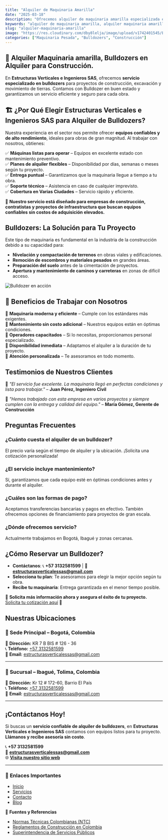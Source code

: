 ```yaml
---
title: "Alquiler de Maquinaria Amarilla"
date: "2025-03-18"
description: "Ofrecemos alquiler de maquinaria amarilla especializada en bulldozers para construcción y movimiento de tierras. Equipos modernos con mantenimiento garantizado."
keywords: "alquiler de maquinaria amarilla, alquiler maquinaria amarilla, bulldozer en renta, maquinaria pesada para construcción, bulldozer en alquiler, equipos para movimiento de tierras"
slug: "alquiler-maquinaria-amarilla"
image: "https://res.cloudinary.com/dby8lelja/image/upload/v1742401545/Estructuras%20Verticales%20e%20Ingenieros%20SAS/Imagenes%20Blog/buldozer6_wajkuh.webp"
categories: ["Maquinaria Pesada", "Bulldozers", "Construcción"]
---
```


## 🚜 Alquiler Maquinaria amarilla, Bulldozers en Alquiler para Construcción. 

En **Estructuras Verticales e Ingenieros SAS**, ofrecemos **servicio especializado en bulldozers** para proyectos de construcción, excavación y movimiento de tierras. Contamos con Bulldozer en buen estado y garantizamos un servicio eficiente y seguro para cada obra.  

## 🏗️ ¿Por Qué Elegir Estructuras Verticales e Ingenieros SAS para Alquiler de Bulldozers?  

Nuestra experiencia en el sector nos permite ofrecer **equipos confiables y de alto rendimiento**, ideales para obras de gran magnitud. Al trabajar con nosotros, obtienes:  

✅ **Máquinas listas para operar** – Equipos en excelente estado con mantenimiento preventivo.  
✅ **Planes de alquiler flexibles** – Disponibilidad por días, semanas o meses según tu proyecto.  
✅ **Entrega puntual** – Garantizamos que la maquinaria llegue a tiempo a tu obra.  
✅ **Soporte técnico** – Asistencia en caso de cualquier imprevisto.  
✅ **Cobertura en Varias Ciudades** – Servicio rápido y eficiente.  

📌 **Nuestro servicio está diseñado para empresas de construcción, contratistas y proyectos de infraestructura que buscan equipos confiables sin costos de adquisición elevados.**  

## Bulldozers: La Solución para Tu Proyecto  

Este tipo de maquinaria es fundamental en la industria de la construcción debido a su capacidad para:  

- **Nivelación y compactación de terrenos** en obras viales y edificaciones.  
- **Remoción de escombros y materiales pesados** en grandes áreas.  
- **Preparación del suelo** antes de la cimentación de proyectos.  
- **Apertura y mantenimiento de caminos y carreteras** en zonas de difícil acceso.  

![Bulldozer en acción](https://res.cloudinary.com/dby8lelja/image/upload/v1742245118/Estructuras%20Verticales%20e%20Ingenieros%20SAS/Imagenes%20Blog/buldozer7_nmiz09.webp)  

## 📌 Beneficios de Trabajar con Nosotros  

🔹 **Maquinaria moderna y eficiente** – Cumple con los estándares más exigentes.  
🔹 **Mantenimiento sin costo adicional** – Nuestros equipos están en óptimas condiciones.  
🔹 **Operadores capacitados** – Si lo necesitas, proporcionamos personal especializado.  
🔹 **Disponibilidad inmediata** – Adaptamos el alquiler a la duración de tu proyecto.  
🔹 **Atención personalizada** – Te asesoramos en todo momento.  

## Testimonios de Nuestros Clientes  

📢 *"El servicio fue excelente. La maquinaria llegó en perfectas condiciones y lista para trabajar."* – **Juan Pérez, Ingeniero Civil**  

📢 *"Hemos trabajado con esta empresa en varios proyectos y siempre cumplen con la entrega y calidad del equipo."* – **María Gómez, Gerente de Construcción**  

## Preguntas Frecuentes  

### ¿Cuánto cuesta el alquiler de un bulldozer?  
El precio varía según el tiempo de alquiler y la ubicación. ¡Solicita una cotización personalizada!  

### ¿El servicio incluye mantenimiento?  
Sí, garantizamos que cada equipo esté en óptimas condiciones antes y durante el alquiler.  

### ¿Cuáles son las formas de pago?  
Aceptamos transferencias bancarias y pagos en efectivo. También ofrecemos opciones de financiamiento para proyectos de gran escala.  

### ¿Dónde ofrecemos servicio?  
Actualmente trabajamos en Bogotá, Ibagué y zonas cercanas.  

## ¿Cómo Reservar un Bulldozer?  

- **Contáctanos**: 📞 **+57 3132581599** | 📩 **[estructurasverticalessas@gmail.com](mailto:estructurasverticalessas@gmail.com)**  
- **Selecciona tu plan**: Te asesoramos para elegir la mejor opción según tu obra.  
- **Recibe tu maquinaria**: Entrega garantizada en el menor tiempo posible.  

📌 **Solicita más información ahora y asegura el éxito de tu proyecto.** [Solicita tu cotización aquí](http://estructurasverticales.com/) 📩  

## Nuestras Ubicaciones

### 🏢 Sede Principal – Bogotá, Colombia  
📍 **Dirección:** KR 7 B BIS # 126 - 36  
📞 **Teléfono:** [+57 3132581599](tel:+573132581599)  
📩 **Email:** [estructurasverticalessas@gmail.com](mailto:estructurasverticalessas@gmail.com)  

---

### 🏢 Sucursal – Ibagué, Tolima, Colombia  
📍 **Dirección:** Kr 12 # 172-60, Barrio El País  
📞 **Teléfono:** [+57 3132581599](tel:+573132581599)  
📩 **Email:** [estructurasverticalessas@gmail.com](mailto:estructurasverticalessas@gmail.com)

---  

## ¡Contáctanos Hoy!  

Si buscas un **servicio confiable de alquiler de bulldozers**, en **Estructuras Verticales e Ingenieros SAS** contamos con equipos listos para tu proyecto. **Llámanos y recibe asesoría sin costo**.  

📞 **+57 3132581599**  
📩 **[estructurasverticalessas@gmail.com](mailto:estructurasverticalessas@gmail.com)**  
🌐 **[Visita nuestro sitio web](http://estructurasverticales.com/)**  

---

### 🔗 **Enlaces Importantes**  

- [Inicio](http://estructurasverticales.com/)  
- [Servicios](https://www.estructurasverticales.com/servicios/alquiler-de-maquinaria-pesada)  
- [Contacto](https://www.estructurasverticales.com/#contacto)  
- [Blog](http://estructurasverticales.com/blog/)  

🔹 **Fuentes y Referencias**  

- [Normas Técnicas Colombianas (NTC)](https://www.icontec.org/)  
- [Reglamentos de Construcción en Colombia](https://www.minvivienda.gov.co/)  
- [Superintendencia de Servicios Públicos](https://www.superservicios.gov.co/)  



